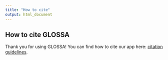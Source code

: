 ---
title: "How to cite"
output: html_document
---

<style>
body {
text-align: justify}
</style>

## **How to cite GLOSSA**

Thank you for using GLOSSA! You can find how to cite our app here: <a href="https://imares-group.github.io/glossa/how_to_cite.html" target="_blank">citation guidelines</a>.
